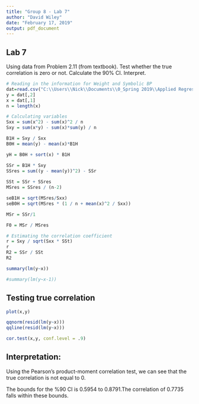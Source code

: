 ---
title: "Group 8 - Lab 7"
author: "David Wiley"
date: "February 17, 2019"
output: pdf_document
---

## Lab 7

Using data from Problem 2.11 (from textbook). Test whether the true correlation is zero or not. 
Calculate the 90% CI. Interpret.


```{r, echo=FALSE}

# Reading in the information for Weight and Symbolic BP
dat=read.csv("C:\\Users\\Nick\\Documents\\0_Spring 2019\\Applied Regression\\Labs_HW\\Data_Sets\\Chapter 2\\Problems\\data-prob-2-10.csv", header = T)
y = dat[,2]
x = dat[,1]
n = length(x)

# Calculating variables
Sxx = sum(x^2) - sum(x)^2 / n
Sxy = sum(x*y) - sum(x)*sum(y) / n

B1H = Sxy / Sxx
B0H = mean(y) - mean(x)*B1H

yH = B0H + sort(x) * B1H

SSr = B1H * Sxy
SSres = sum((y - mean(y))^2) - SSr
  
SSt = SSr + SSres
MSres = SSres / (n-2)

seB1H = sqrt(MSres/Sxx)
seB0H = sqrt(MSres * (1 / n + mean(x)^2 / Sxx))

MSr = SSr/1

F0 = MSr / MSres

```
```{r}

# Estimating the correlation coefficient
r = Sxy / sqrt(Sxx * SSt)
r
R2 = SSr / SSt
R2

summary(lm(y~x))

#summary(lm(y~x-1))

```
## Testing true correlation

```{r}

plot(x,y)

qqnorm(resid(lm(y~x)))
qqline(resid(lm(y~x)))

cor.test(x,y, conf.level = .9)


```

## Interpretation:

Using the Pearson's product-moment correlation test, we can see that the true correlation is not equal to 0. 

The bounds for the %90 CI is 0.5954 to 0.8791.The correlation of 0.7735 falls within these bounds. 



